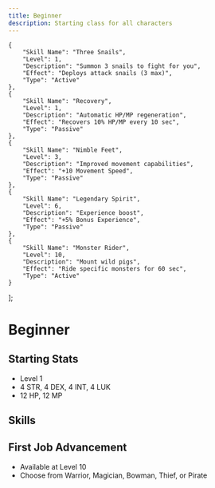 ```yaml
---
title: Beginner
description: Starting class for all characters
---
```


    {
        "Skill Name": "Three Snails",
        "Level": 1,
        "Description": "Summon 3 snails to fight for you",
        "Effect": "Deploys attack snails (3 max)",
        "Type": "Active"
    },
    {
        "Skill Name": "Recovery",
        "Level": 1,
        "Description": "Automatic HP/MP regeneration",
        "Effect": "Recovers 10% HP/MP every 10 sec",
        "Type": "Passive"
    },
    {
        "Skill Name": "Nimble Feet",
        "Level": 3,
        "Description": "Improved movement capabilities",
        "Effect": "+10 Movement Speed",
        "Type": "Passive"
    },
    {
        "Skill Name": "Legendary Spirit",
        "Level": 6,
        "Description": "Experience boost",
        "Effect": "+5% Bonus Experience",
        "Type": "Passive"
    },
    {
        "Skill Name": "Monster Rider",
        "Level": 10,
        "Description": "Mount wild pigs",
        "Effect": "Ride specific monsters for 60 sec",
        "Type": "Active"
    }
];

# Beginner

## Starting Stats
- Level 1
- 4 STR, 4 DEX, 4 INT, 4 LUK
- 12 HP, 12 MP

## Skills
<Table 
  data={beginnerSkills}
/>

## First Job Advancement
- Available at Level 10
- Choose from Warrior, Magician, Bowman, Thief, or Pirate